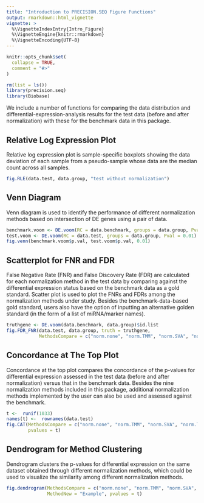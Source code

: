 ```yaml
---
title: "Introduction to PRECISION.SEQ Figure Functions"
output: rmarkdown::html_vignette
vignette: >
  %\VignetteIndexEntry{Intro_Figure}
  %\VignetteEngine{knitr::rmarkdown}
  %\VignetteEncoding{UTF-8}
---
```


```r
knitr::opts_chunk$set(
  collapse = TRUE,
  comment = "#>"
)
```

```r
rm(list = ls())
library(precision.seq)
library(Biobase)
```

We include a number of functions for comparing the data distribution and differential-expression-analysis results for the test data (before and after normalization) with these for the benchmark data in this package.


## Relative Log Expression Plot
Relative log expression plot is sample-specific boxplots showing the data deviation of each sample from a pseudo-sample whose data are the median count across all samples.
```r
fig.RLE(data.test, data.group, "test without normalization")
```

## Venn Diagram
Venn diagram is used to identify the performance of different normalization methods based on intersection of DE genes using a pair of data.
```r
benchmark.voom <- DE.voom(RC = data.benchmark, groups = data.group, Pval = 0.01)
test.voom <- DE.voom(RC = data.test, groups = data.group, Pval = 0.01)
fig.venn(benchmark.voom$p.val, test.voom$p.val, 0.01)
```

## Scatterplot for FNR and FDR
False Negative Rate (FNR) and False Discovery Rate (FDR) are calculated for each normalization method in the test data by comparing against the differential expression status based on the benchmark data as a gold standard. Scatter plot is used to plot the FNRs and FDRs among the normalization methods under study. Besides the benchmark-data-based gold standard, users also have the option of inputting an alternative golden standard (in the form of a list of miRNA/marker names). 
```r
truthgene <- DE.voom(data.benchmark, data.group)$id.list
fig.FDR_FNR(data.test, data.group, truth = truthgene,
            MethodsCompare = c("norm.none", "norm.TMM", "norm.SVA", "norm.TC"))
```


## Concordance at The Top Plot

Concordance at the top plot compares the concordance of the p-values for differential expression assessed in the test data (before and after normalization) versus that in the benchmark data. Besides the nine normalization methods included in this package, additional normalization methods implemented by the user can also be used and assessed against the benchmark.
```r
t <-  runif(1033)
names(t) <-  rownames(data.test)
fig.CAT(MethodsCompare = c("norm.none", "norm.TMM", "norm.SVA", "norm.TC"), MethodNew = "Example", 
        pvalues = t)
```


## Dendrogram for Method Clustering 

Dendrogram clusters the p-values for differential expression on the same dataset obtained through different normalization methods, which could be used to visualize the similarity among different normalization methods.
```r
fig.dendrogram(MethodsCompare = c("norm.none", "norm.TMM", "norm.SVA", "norm.TC", "norm.RUVr"), 
               MethodNew = "Example", pvalues = t)
```

